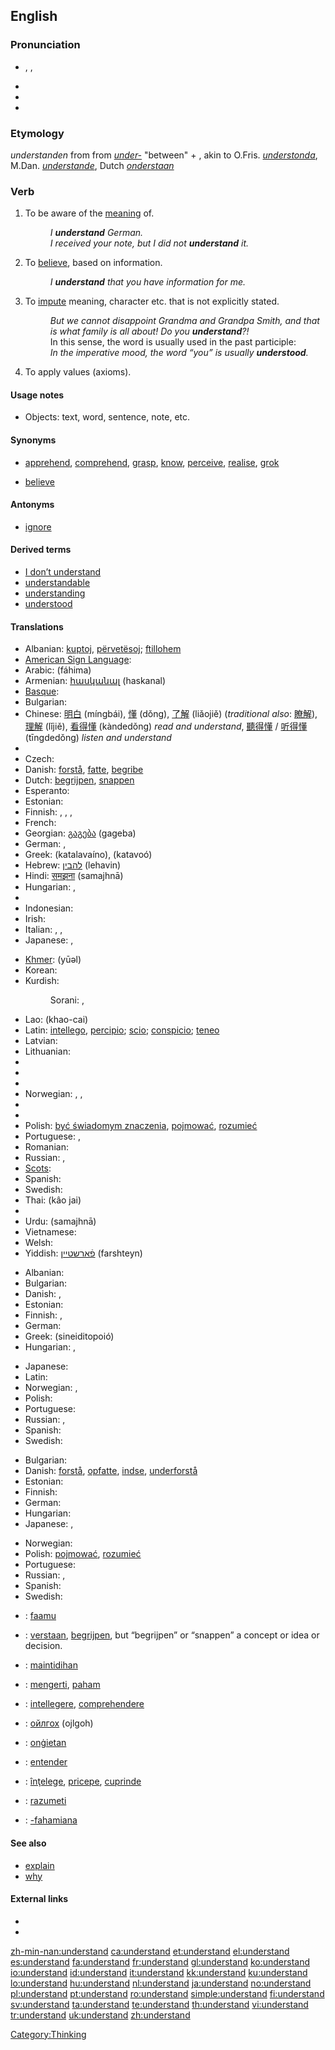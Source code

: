 ==English==

{{rank|fear|evening|ground|429|understand|fine|law|show}}

===Pronunciation===
* {{enPR|ŭn"də(r)-stănd'}}, {{IPA|/ˌʌn.də(r)ˈstænd/}}, {{SAMPA|/%Vnd@(r)"st{nd/}}
* {{audio|en-us-understand.ogg|Audio (US)}}
* {{rhymes|ænd}}
* {{hyphenation|un|der|stand}}

===Etymology===
{{etyl|enm}} ''understanden'' from {{etyl|ang}} {{term|understondan|understandan|to understand|lang=ang}} from ''[[under-]]'' "between" + {{term|stondan|standan|to stand|lang=ang}}, akin to O.Fris. ''[[understonda]]'', M.Dan. ''[[understande]]'', Dutch ''[[onderstaan]]''

===Verb===
{{en-verb|understands|understanding|understood}}

# {{transitive}} To be aware of the [[meaning]] of.
#: ''I '''understand''' German.''
#: ''I received your note, but I did not '''understand''' it.''
# To [[believe]], based on information.
#: ''I '''understand''' that you have information for me.''
# To [[impute]] meaning, character etc. that is not explicitly stated.
#: ''But we cannot disappoint Grandma and Grandpa Smith, and that is what family is all about! Do you '''understand'''?!''
#: In this sense, the word is usually used in the past participle:
#: ''In the imperative mood, the word “you” is usually '''understood'''.''
# To apply values (axioms).

====Usage notes====
* Objects: text, word, sentence, note, etc.

====Synonyms====
* {{sense|to know the meaning}} [[apprehend]], [[comprehend]], [[grasp]], [[know]], [[perceive]], [[realise]], [[grok]]
* {{sense|to believe}} [[believe]]

====Antonyms====
* [[ignore]]

====Derived terms====
* [[I don't understand|I don’t understand]]
* [[understandable]]
* [[understanding]]
* [[understood]]

====Translations====
{{trans-top|to be aware of the meaning of}}
* Albanian: [[kuptoj]], [[përvetësoj]]; [[ftillohem]]
* [[American Sign Language]]: {{tø|ase|SmallO@NearSfhead-PalmBack Release}}
* Arabic: {{Arab|[[فهم]]}} (fáhima)
* Armenian: [[հասկանալ]] (haskanal)
* [[Basque]]: {{t|eu|ulertu}}
* Bulgarian: {{t+|bg|разбирам|tr=razbiram|sc=Cyrl}}
* Chinese: [[明白]] (míngbái), [[懂]] (dǒng), [[了解]] (liǎojiě) (''traditional also'': [[瞭解]]), [[理解]] (lǐjiě), [[看得懂]] (kàndedǒng) ''read and understand'', [[聽得懂]] / [[听得懂]] (tīngdedǒng) ''listen and understand''
* {{trreq|Croatian}}
* Czech: {{t-|cs|rozumět}}
* Danish: [[forstå]], [[fatte]], [[begribe]]
* Dutch: [[begrijpen]], [[snappen]] {{italbrac|“verstaan” usually means “to hear clearly”. You “verstaan” an utterance}}
* Esperanto: {{t-|eo|kompreni|xs=Esperanto}}
* Estonian: {{t|et|mõistma}}
* Finnish: {{t+|fi|ymmärtää}}, {{t+|fi|osata}}, {{t-|fi|tajuta}}, {{t+|fi|käsittää}}
* French: {{t+|fr|comprendre}}
* Georgian: [[გაგება]] (gageba)
* German: {{t+|de|verstehen}}, {{t+|de|begreifen}}
* Greek: {{t+|el|καταλαβαίνω|sc=Grek}} (katalavaíno), {{t+|el|κατανοώ|sc=Grek}} (katavoó)
* Hebrew: [[להבין]] (lehavin)
* Hindi: [[समझना]] (samajhnā)
* Hungarian: {{t+|hu|ért}}, {{t+|hu|felfog}}
* {{trreq|Icelandic}}
* Indonesian: {{t+|id|paham|alt=memahami|xs=Indonesian}}
* Irish: {{t-|ga|tuig|xs=Irish}}
* Italian: {{t+|it|capire}}, {{t+|it|comprendere}}, {{t+|it|intendere}}
* Japanese: {{t-|ja|分かる|tr=wakaru|sc=Jpan}}, {{t-|ja|理解する|tr=rikai suru|sc=Jpan}}
{{trans-mid}}
* [[Khmer]]: {{Khmr|[[យល់]]}} (yūəl)
* Korean: {{ko-inline|이해하다|ihaehada}}
* Kurdish:
*: Sorani: {{t|ku|تێگه‌یشت|tr=taegayshtin|sc=ku-Arab}}, {{t|ku|سه‌ر لێ ده‌رچون|tr=sar laedarchoon|sc=ku-Arab}}
* Lao: {{Laoo|[[ເຂົ້າໃຈ]]}} (khao-cai)
* Latin: [[intellego]], [[percipio]]; [[scio]]; [[conspicio]]; [[teneo]]
* Latvian: {{t|lv|saprast|xs=Latvian}}
* Lithuanian: {{t-|lt|suprasti|xs=Lithuanian}}
* {{trreq|Maltese}}
* {{trreq|Maori}}
* {{trreq|Mongolian}}
* Norwegian: {{t+|no|forstå}}, {{t+|no|skjønne}},  {{t+|no|kunne}}
* {{trreq|Old English}}
* {{trreq|Persian}}
* Polish: [[być świadomym znaczenia]], [[pojmować]], [[rozumieć]]
* Portuguese: {{t+|pt|compreender}}, {{t+|pt|entender}}
* Romanian: {{t|ro|intelege|alt=a intelege}}
* Russian: {{t+|ru|понимать|tr=ponimát’|sc=Cyrl}} {{impf}}, {{t+|ru|понять|tr=ponját’|sc=Cyrl}} {{pf}}
* [[Scots]]: {{tø|sco|ken|xs=Scots}}
* Spanish: {{t+|es|entender}}
* Swedish: {{t+|sv|förstå}}
* Thai: {{Thai|[[เข้าใจ]]}} (kâo jai)
* {{trreq|Turkish}}
* Urdu: {{ur-Arab|[[سمجهنا]]}} (samajhnā)
* Vietnamese: {{t+|vi|hiểu|xs=Vietnamese}}
* Welsh: {{t+|cy|deall|xs=Welsh}}
* Yiddish: [[פֿאַרשטיין]] (farshteyn)
{{trans-bottom}}

{{trans-top|to believe, based on information}}
* Albanian: {{t+|sq|besoj|xs=Albanian}}
* Bulgarian: {{t+|bg|разбирам|tr=razbiram|sc=Cyrl}}
* Danish: {{t+|da|forstå}}, {{t-|da|mene}}
* Estonian: {{t|et|aru saama}}
* Finnish: {{t+|fi|ymmärtää}}, {{t+|fi|uskoa}}
* German: {{t+|de|verstehen}}
* Greek: {{t|el|συνειδητοποιώ|sc=Grek}} (sineiditopoió)
* Hungarian: {{t|hu|értesül}}, {{t+|hu|tud}}
{{trans-mid}}
* Japanese: {{t+|ja|信じる|tr=shinjiru|sc=Jpan}}
* Latin: {{t+|la|credo}}
* Norwegian: {{t+|no|forstå}},  {{t+|no|skjønne}}
* Polish: {{t+|pl|rozumieć}}
* Portuguese: {{t+|pt|acreditar}}
* Russian: {{t+|ru|понимать|tr=ponimát’|sc=Cyrl}} {{impf}}, {{t+|ru|понять|tr=ponját’|sc=Cyrl}} {{pf}}
* Spanish: {{t+|es|entender}}
* Swedish: {{t+|sv|förstå}}
{{trans-bottom}}

{{trans-top|to impute meaning, character etc. that is not explicitly stated}}
* Bulgarian: {{t+|bg|разбирам|tr=razbiram|sc=Cyrl}}
* Danish: [[forstå]], [[opfatte]], [[indse]], [[underforstå]]
* Estonian: {{t|et|mõistma}}
* Finnish: {{t+|fi|ymmärtää}}
* German: {{t+|de|verstehen}}
* Hungarian: {{t+|hu|megért}}
* Japanese: {{t-|ja|分かる|tr=wakaru|sc=Jpan}}, {{t-|ja|理解する|tr=rikai suru|sc=Jpan}}
{{trans-mid}}
* Norwegian: {{t+|no|forstå}}
* Polish: [[pojmować]], [[rozumieć]]
* Portuguese: {{t+|pt|compreender}}
* Russian: {{t+|ru|понимать|tr=ponimát’|sc=Cyrl}} {{impf}}, {{t+|ru|понять|tr=ponját’|sc=Cyrl}} {{pf}}
* Spanish: {{t+|es|comprender}}
* Swedish: {{t+|sv|förstå}}
{{trans-bottom}}

{{trans-top|to apply values (axioms)}}
{{trans-mid}}
{{trans-bottom}}

{{checktrans-top}}
* {{ttbc|Bambara}}: [[faamu]]
* {{ttbc|Dutch}}: [[verstaan]], [[begrijpen]], but “begrijpen” or “snappen” a concept or idea or decision.
* {{ttbc|Filipino}}: [[maintidihan]]
* {{ttbc|Indonesian}}: [[mengerti]], [[paham]]
* {{ttbc|Latin}}: [[intellegere]], [[comprehendere]]
{{checktrans-mid}}
* {{ttbc|Mongolian}}: [[ойлгох]] (ojlgoh)
* {{ttbc|Old English}}: [[ongietan|onġietan]]
* {{ttbc|Portuguese}}: [[entender]]
* {{ttbc|Romanian}}: [[înţelege]], [[pricepe]], [[cuprinde]]
* {{ttbc|Slovene}}: [[razumeti]]
* {{ttbc|Swahili}}: [[-fahamiana]]
{{checktrans-bottom}}

====See also====
* [[explain]]
* [[why]]

====External links====
* {{R:Webster 1913}}
* {{R:Century 1911}}

[[Category:Thinking]]

[[zh-min-nan:understand]]
[[ca:understand]]
[[et:understand]]
[[el:understand]]
[[es:understand]]
[[fa:understand]]
[[fr:understand]]
[[gl:understand]]
[[ko:understand]]
[[io:understand]]
[[id:understand]]
[[it:understand]]
[[kk:understand]]
[[ku:understand]]
[[lo:understand]]
[[hu:understand]]
[[nl:understand]]
[[ja:understand]]
[[no:understand]]
[[pl:understand]]
[[pt:understand]]
[[ro:understand]]
[[simple:understand]]
[[fi:understand]]
[[sv:understand]]
[[ta:understand]]
[[te:understand]]
[[th:understand]]
[[vi:understand]]
[[tr:understand]]
[[uk:understand]]
[[zh:understand]]